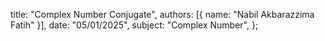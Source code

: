   title: "Complex Number Conjugate",
  authors: [{ name: "Nabil Akbarazzima Fatih" }],
  date: "05/01/2025",
  subject: "Complex Number",
};
